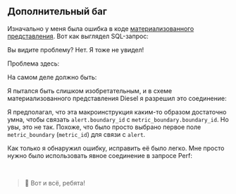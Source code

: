 
## Дополнительный баг

Изначально у меня была ошибка в коде [материализованного представления][materialized view].
Вот как выглядел SQL-запрос:

<BonusBugSql />

Вы видите проблему? Нет. Я тоже не увидел!

Проблема здесь:

<BonusBugSqlIssue />

На самом деле должно быть:

<BonusBugSqlFix />

Я пытался быть слишком изобретательным,
и в схеме материализованного представления Diesel я разрешил это соединение:

<BonusBugRustSchema />

Я предполагал, что эта макроинструкция каким-то образом достаточно умна,
чтобы связать `alert.boundary_id` с `metric_boundary.boundary_id`.
Но увы, это не так.
Похоже, что было просто выбрано первое поле `metric_boundary` (`metric_id`) для связи с `alert`.

Как только я обнаружил ошибку, исправить её было легко.
Мне просто нужно было использовать явное соединение в запросе Perf:

<BonusBugRustLeftJoin />

<br />

> 🐰 Вот и всё, ребята!

[materialized view]: #materialized-view